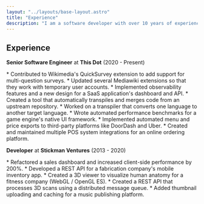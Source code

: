 ```yaml
---
layout: "../layouts/base-layout.astro"
title: "Experience"
description: "I am a software developer with over 10 years of experience building for the web."
---
```


## Experience

**Senior Software Engineer** at **This Dot** (2020 - Present)

<div class="text-gray-400">
  * Contributed to <span class="text-white">Wikimedia's QuickSurvey</span> extension to add support for multi-question surveys.
  * Updated several <span class="text-white">Mediawiki</span> extensions so that they work with temporary user accounts.
  * Implemented observability features and a new design for a SaaS application's dashboard and API.
  * Created a tool that automatically transpiles and merges code from an upstream repository.
  * Worked on a transpiler that converts one language to another target language.
  * Wrote automated performance benchmarks for a game engine's native UI framework.
  * Implemented automated menu and price exports to third-party platforms like <span class="text-white">DoorDash</span> and <span class="text-white">Uber</span>.
  * Created and maintained multiple POS system integrations for an online ordering platform.
</div>

**Developer** at **Stickman Ventures** (2013 - 2020)

<div class="text-gray-400">
  * Refactored a sales dashboard and increased client-side performance by 200%.
  * Developed a REST API for a fabrication company's mobile inventory app.
  * Created a 3D viewer to visualize human anatomy for a fitness company (WebGL / OpenGL ES).
  * Created a REST API that processes 3D scans using a distributed message queue.
  * Added thumbnail uploading and caching for a music publishing platform.
</div>
